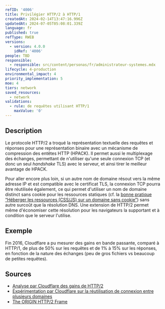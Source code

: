 ```yaml
---
refID: '4006'
title: Privilégier HTTP/2 à HTTP/1
createdAt: 2024-02-14T13:47:16.996Z
updatedAt: 2024-07-05T05:08:01.339Z
language: fr
published: true
refType: RWEB
versions:
  - version: 4.0.0
    idRef: '4006'
people: TBD
responsible:
  - responsible: src/content/personas/fr/administrateur-systemes.mdx
lifecycle: 4-production
environmental_impact: 4
priority_implementation: 5
moe: 4
tiers: network
saved_resources:
  - network
validations:
  - rule: de requêtes utilisant HTTP/1
    maxValue: '0'
---
```


## Description

Le protocole HTTP/2 a troqué la représentation textuelle des requêtes et réponses pour une représentation binaire avec un mécanisme de compression des entêtes HTTP (HPACK).
Il permet aussi le multiplexage des échanges, permettant de n'utiliser qu'une seule connexion TCP (et donc un seul *handshake* TLS) avec le serveur, et ainsi tirer le meilleur avantage de HPACK.

Pour aller encore plus loin, si un autre nom de domaine résout vers la même adresse IP et est compatible avec le certificat TLS, la connexion TCP pourra être réutilisée également, ce qui permet d'utiliser un nom de domaine distinct sans cookie pour les ressources statiques (cf. la [bonne pratique “Héberger les ressources (CSS/JS) sur un domaine sans cookie”](/chapters/BP_094_fr.md)) sans autre surcoût que la résolution DNS.
Une extension de HTTP/2 permet même d'économiser cette résolution pour les navigateurs la supportant et à condition que le serveur l'utilise.

## Exemple

Fin 2016, Cloudflare a pu mesurer des gains en bande passante, comparé à HTTP/1, de plus de 50% sur les requêtes et de 1% à 15% sur les réponses, en fonction de la nature des échanges (peu de gros fichiers vs beaucoup de petites requêtes).

## Sources

* [Analyse par Cloudflare des gains de HTTP/2](https://blog.cloudflare.com/hpack-the-silent-killer-feature-of-http-2/)
* [Expérimentation par Cloudflare sur la réutilisation de connexion entre plusieurs domaines](https://blog.cloudflare.com/connection-coalescing-experiments/)
* [The ORIGIN HTTP/2 Frame](https://httpwg.org/specs/rfc8336.html)
